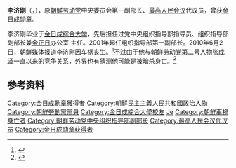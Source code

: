 {{Infobox Korean name
|context = north
|hangul   = 리제강
|hanja    = 李濟剛
|mr       = Ri Jekang
|rr       = Ri Je-gang
}}

'''李济刚'''（{{lang-ko|리제강}}，{{bd|1930年||2010年|6月2日|catIdx=Ri Je-gang}}），原[[朝鲜劳动党|朝鲜劳动党]]中央委员会第一副部长、[[最高人民会议|最高人民会议]]代议员，曾获[[金日成勋章|金日成勋章]]。

李济刚毕业于[[金日成综合大学|金日成综合大学]]，先后担任过党中央组织指导部指导员、组织指导部副部长兼[[金正日|金正日]]办公室 主任。2001年起任组织指导部第一副部长。2010年6月2日，朝鲜媒体报道李济刚因车祸丧生。<ref>{{cite web|url=http://www.dailynk.com/chinese/read.php?cataId=nk00100&num=6348|title=朝鲜李济刚死亡，张成泽开始独领风骚|work=DailyNK|date=2010-06-04|access-date=2010-06-08|archive-date=2016-03-05|archive-url=https://web.archive.org/web/20160305010946/http://www.dailynk.com/chinese/read.php?cataId=nk00100&num=6348|dead-url=no}}</ref>不过由于他与朝鲜劳动党第二号人物[[张成泽|张成泽]]一直以来的竞争关系，外界也有猜测他可能是被暗杀身亡。<ref>{{cite web|title=朝鲜撤换总理金正日妹夫升职　或为接班铺路|url=http://gb.chinareviewnews.com/doc/1013/4/6/7/101346734_2.html?coluid=7&kindid=0&docid=101346734&mdate=0608090625|work=中国评论新闻网|date=2010-06-08|access-date=2010-06-08|archive-date=2019-09-15|archive-url=https://web.archive.org/web/20190915213040/http://gb.chinareviewnews.com/doc/1013/4/6/7/101346734_2.html?coluid=7&kindid=0&docid=101346734&mdate=0608090625|dead-url=no}}</ref>

== 参考资料 ==
{{reflist}}

{{朝鲜人物小作品}}

{{DEFAULTSORT:Ri Je-gang}}
[[Category:金日成勳章獲得者|Category:金日成勳章獲得者]]
[[Category:朝鮮民主主義人民共和國政治人物|Category:朝鮮民主主義人民共和國政治人物]]
[[Category:朝鮮勞動黨黨員|Category:朝鮮勞動黨黨員]]
[[Category:金日成綜合大學校友|Category:金日成綜合大學校友]]
[[Category:李姓|Je]]
[[Category:朝鮮車禍身亡者|Category:朝鮮車禍身亡者]]
[[Category:朝鲜劳动党中央组织指导部副部长|Category:朝鲜劳动党中央组织指导部副部长]]
[[Category:最高人民会议代议员|Category:最高人民会议代议员]]
[[Category:金日成勋章获得者|Category:金日成勋章获得者]]